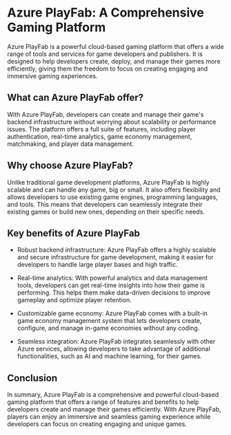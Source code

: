 

# Azure PlayFab: A Comprehensive Gaming Platform

Azure PlayFab is a powerful cloud-based gaming platform that offers a wide range of tools and services for game developers and publishers. It is designed to help developers create, deploy, and manage their games more efficiently, giving them the freedom to focus on creating engaging and immersive gaming experiences.

## What can Azure PlayFab offer?

With Azure PlayFab, developers can create and manage their game's backend infrastructure without worrying about scalability or performance issues. The platform offers a full suite of features, including player authentication, real-time analytics, game economy management, matchmaking, and player data management.

## Why choose Azure PlayFab?

Unlike traditional game development platforms, Azure PlayFab is highly scalable and can handle any game, big or small. It also offers flexibility and allows developers to use existing game engines, programming languages, and tools. This means that developers can seamlessly integrate their existing games or build new ones, depending on their specific needs.

## Key benefits of Azure PlayFab

- Robust backend infrastructure: Azure PlayFab offers a highly scalable and secure infrastructure for game development, making it easier for developers to handle large player bases and high traffic.

- Real-time analytics: With powerful analytics and data management tools, developers can get real-time insights into how their game is performing. This helps them make data-driven decisions to improve gameplay and optimize player retention.

- Customizable game economy: Azure PlayFab comes with a built-in game economy management system that lets developers create, configure, and manage in-game economies without any coding.

- Seamless integration: Azure PlayFab integrates seamlessly with other Azure services, allowing developers to take advantage of additional functionalities, such as AI and machine learning, for their games.

## Conclusion

In summary, Azure PlayFab is a comprehensive and powerful cloud-based gaming platform that offers a range of features and benefits to help developers create and manage their games efficiently. With Azure PlayFab, players can enjoy an immersive and seamless gaming experience while developers can focus on creating engaging and unique games. 